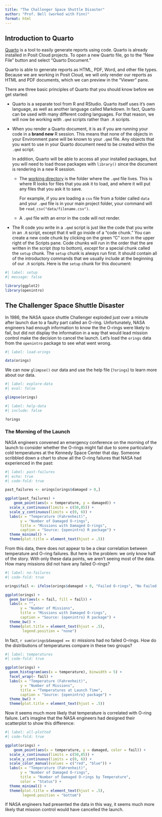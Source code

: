 ```yaml
---
title: "The Challenger Space Shuttle Disaster"
author: "Prof. Bell (worked with Finn)"
format: html
---
```


## Introduction to Quarto

[Quarto](https://quarto.org) is a tool to easily generate reports using code. Quarto is already installed in Posit Cloud projects. To open a new Quarto file, go to the "New File" button and select "Quarto Document."

Quarto is able to generate reports as HTML, PDF, Word, and other file types. Because we are working in Posit Cloud, we will only render our reports as HTML and PDF documents, which we can preview in the "Viewer" pane.

There are three basic principles of Quarto that you should know before we get started:

* Quarto is a separate tool from R and RStudio. Quarto itself uses it's own language, as well as another language called Markdown. In fact, Quarto can be used with many different coding languages. For that reason, we will now be working with `.qmd` scripts rather than `.R` scripts.

* When you render a Quarto document, it is as if you are running your code in a **brand new** R session. This means that none of the objects in your Environment pane will be known to your `.qmd` file. Any objects that you want to use in your Quarto document need to be created within the `.qmd` script.

    In addition, Quarto will be able to access all your installed packages, but you will need to load those packages with `library()` since the document is rendering in a new R session.
    
  + The [working directory](https://r4ds.hadley.nz/workflow-scripts.html#where-does-your-analysis-live) is the folder where the `.qmd` file lives. This is where R looks for files that you ask it to load, and where it will put any files that you ask it to save.
      
      For example, if you are loading a `csv` file from a folder called `data` and your `.qmd` file is in your main project folder, your command will be `read_csv("data/filename.csv")`.
  
  + A `.qmd` file with an error in the code will not render.
  
* The R code you write in a `.qmd` script is just like the code that you write in an `.R` script, except that it will go inside of a "code chunk." You can create a new code chunk by clicking on the green "C" icon in the upper right of the Scripts pane. Code chunks will run in the order that the are written in the script (top to bottom), *except* for a special chunk called the `setup` chunk. The `setup` chunk is always run first. It should contain all of the introductory commands that we usually include at the beginning of our `.R` scripts. Here is the `setup` chunk for this document:

```r
#| label: setup
#| message: false

library(ggplot2)
library(openintro)
```

## The Challenger Space Shuttle Disaster

In 1986, the NASA space shuttle Challenger exploded just over a minute after launch due to a faulty part called an O-ring. Unfortunately, NASA engineers had enough information to know the the O-rings were likely to fail, but did not display the information in a way that would lead mission control make the decision to cancel the launch. Let's load the `orings` data from the `openintro` package to see what went wrong.

```r
#| label: load-orings

data(orings)
```

We can now `glimpse()` our data and use the help file (`?orings`) to learn more about our data.

```r
#| label: explore-data
#| eval: false

glimpse(orings)
```

```r
#| label: help-data
#| include: false

?orings
```

### The Morning of the Launch

NASA engineers convened an emergency conference on the morning of the launch to consider whether the O-rings might fail due to some particularly cold temperatures at the Kennedy Space Center that day. Someone scribbled down a chart to show all the O-ring failures that NASA had experienced in the past:

```r
#| label: past-failures
#| echo: true
#| code-fold: true

past_failures <- orings[orings$damaged > 0,]

ggplot(past_failures) +
	geom_point(aes(x = temperature, y = damaged)) +
  scale_x_continuous(limits = c(50,85)) +
  scale_y_continuous(limits = c(0, 6)) +
  labs(x = "Temperature (Fahrenheit)",
       y = "Number of Damaged O-rings",
       title = "Missions with Damaged O-rings",
       caption = "Source: {openintro} R package") +
  theme_minimal() +
  theme(plot.title = element_text(hjust = .5))
```

From this data, there does not appear to be a clear correlation between temperature and O-ring failures. But here is the problem: we only know half of the story. With only these data points, we aren't seeing most of the data. How many missions did not have any failed O-rings?

```r
#| label: no-failures
#| code-fold: true

orings$fail <- ifelse(orings$damaged > 0, "Failed O-rings", "No Failed O-rings")

ggplot(orings) +
  geom_bar(aes(x = fail, fill = fail)) +
  labs(x = "",
       y = "Number of Missions",
       title = "Missions with Damaged O-rings",
       caption = "Source: {openintro} R package") +
  theme_bw() +
  theme(plot.title = element_text(hjust = .5),
        legend.position = "none")
```

In fact, `r sum(orings$damaged == 0)` missions had no failed O-rings. How do the distributions of temperatures compare in these two groups?

```r
#| label: temperatures
#| code-fold: true

ggplot(orings) +
  geom_histogram(aes(x = temperature), binwidth = 5) +
  facet_wrap(~ fail) +
  labs(x = "Temperature (Fahrenheit)",
       y = "Number of Missions",
       title = "Temperatures at Launch Time",
       caption = "Source: {openintro} package") +
  theme_bw() +
  theme(plot.title = element_text(hjust = .5))
```

Now it seems much more likely that temperature is correlated with O-ring failure. Let's imagine that the NASA engineers had designed their scatterplot to show this difference:

```r
#| label: all-plotted
#| code-fold: true

ggplot(orings) +
	geom_point(aes(x = temperature, y = damaged, color = fail)) +
  scale_x_continuous(limits = c(50,85)) +
  scale_y_continuous(limits = c(0, 6)) +
  scale_color_manual(values = c("red", "blue")) +
  labs(x = "Temperature (Fahrenheit)",
       y = "Number of Damaged O-rings",
       title = "Number of Damaged O-rings by Temperature",
       color = "Status") +
  theme_minimal() +
  theme(plot.title = element_text(hjust = .5),
        legend.position = "bottom")
```

If NASA engineers had presented the data in this way, it seems much more likely that mission control would have cancelled the launch.